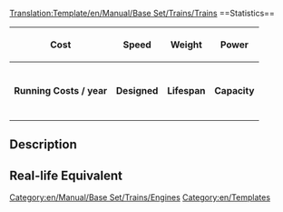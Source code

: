 <noinclude>[[Translation:Template/en/Manual/Base Set/Trains/Trains]]</noinclude><noinclude>{{en/Warning|Do not edit this template to add details to a train's page, please edit the train's page itself.}}
</noinclude>==Statistics==
{| class="wikitable" border="1" cellspacing="0" cellspacing="3"
|- style="background-color:#ffdead"
! '''Cost'''
! '''Speed''' 
! '''Weight'''
! '''Power''' 
|-
| {{{Cost}}}
| {{{Speed}}}
| {{{Weight}}}
| {{{Power}}}
|- style="background-color:#dfefef"
! '''Running Costs / year'''
! '''Designed'''
! '''Lifespan'''
! '''Capacity'''
|-
| {{{Annual}}}
| {{{Designed}}}
| {{{Lifespan}}}
| {{{Capacity}}}
|}

==Description==
{{{Description}}}

==Real-life Equivalent==
{{{Real-life}}}

[[Category:en/Manual/Base Set/Trains/Engines]]
<noinclude>
[[Category:en/Templates]]</noinclude>